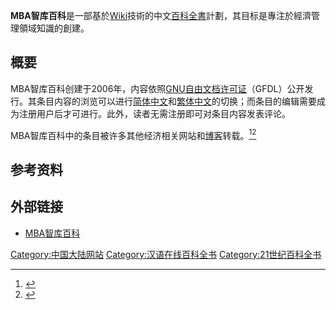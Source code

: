 {{noteTA
|G1=IT
}}
{{Infobox Website
|websitename = MBA智库百科
|logo =[[File:Mbalib_logo.png|File:Mbalib logo.png]]
|url = http://wiki.mbalib.com/
|screenshot =
|caption = 
|commercial = 是
|type = [[線上百科全書|線上百科全書]]
|reg = 是
|owner = MBA智库
| alexa            = 827 <small>（{{PRC}}）</small><br>6,193<small>（{{flag|World}}）</small><br /><small>[http://www.alexa.com/siteinfo/mbalib.com 2013 年 10 月 21 日数据]</small>
|author = 
}}

'''MBA智库百科'''是一部基於[[Wiki|Wiki]]技術的中文[[百科全書|百科全書]]計劃，其目标是專注於經濟管理領域知識的創建。

==概要==
MBA智库百科创建于2006年，内容依照[[GNU自由文档许可证|GNU自由文档许可证]]（GFDL）公开发行。其条目内容的浏览可以进行[[简体中文|简体中文]]和[[繁体中文|繁体中文]]的切换；而条目的编辑需要成为注册用户后才可进行。此外，读者无需注册即可对条目内容发表评论。

MBA智库百科中的条目被许多其他经济相关网站和[[博客|博客]]转载。<ref>{{cite web|title=十七大报告有关对外开放新提法、新名词解释之四——支持企业开展国际化经营|url=http://zys.mofcom.gov.cn/aarticle/cm/200710/20071005177216.html|accessdate=2008-12-01|archive-date=2008-08-27|archive-url=https://web.archive.org/web/20080827180800/http://zys.mofcom.gov.cn/aarticle/cm/200710/20071005177216.html|dead-url=no}}</ref><ref>{{cite web|title=全球采购贸易研究中心|url=http://www.tradebuy.org/?p=49|accessdate=2008-12-01|archive-date=2022-03-31|archive-url=https://web.archive.org/web/20220331082855/http://www.tradebuy.org/?p=49}}</ref>

== 参考资料 ==
{{reflist}}

== 外部链接 ==
* [http://wiki.mbalib.com MBA智库百科] {{Wayback|url=http://wiki.mbalib.com/ |date=20201213065359 }}
{{汉语在线百科全书}}
[[Category:中国大陆网站|Category:中国大陆网站]]
[[Category:汉语在线百科全书|Category:汉语在线百科全书]]
[[Category:21世纪百科全书|Category:21世纪百科全书]]